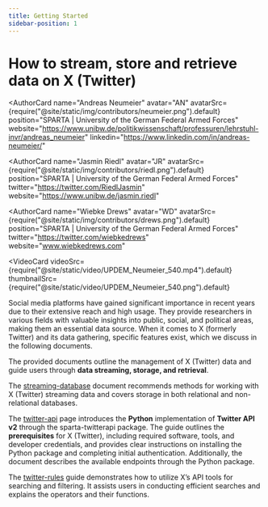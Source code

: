 ```yaml
---
title: Getting Started
sidebar-position: 1
---
```


# How to stream, store and retrieve data on X (Twitter)


<LevelChip level="Beginner"></LevelChip>
<PlatformChip platform="X"></PlatformChip>
<LanguageChip lang="Python"></LanguageChip>
<AuthorCard
  name="Andreas Neumeier"
  avatar="AN"
  avatarSrc={require("@site/static/img/contributors/neumeier.png").default}
  position="SPARTA | University of the German Federal Armed Forces"
  website="https://www.unibw.de/politikwissenschaft/professuren/lehrstuhl-invr/andreas_neumeier"
  linkedin="https://www.linkedin.com/in/andreas-neumeier/"
></AuthorCard>

<AuthorCard
  name="Jasmin Riedl"
  avatar="JR"
  avatarSrc={require("@site/static/img/contributors/riedl.png").default}
  position="SPARTA | University of the German Federal Armed Forces"
  twitter="https://twitter.com/RiedlJasmin"
  website="https://www.unibw.de/jasmin.riedl"
></AuthorCard>

<AuthorCard
  name="Wiebke Drews"
  avatar="WD"
  avatarSrc={require("@site/static/img/contributors/drews.png").default}
  position="SPARTA | University of the German Federal Armed Forces"
  twitter="https://twitter.com/wiebkedrews"
  website="www.wiebkedrews.com"
></AuthorCard>

<VideoCard
  videoSrc={require("@site/static/video/UPDEM_Neumeier_540.mp4").default}
  thumbnailSrc={require("@site/static/video/UPDEM_Neumeier_540.png").default}
></VideoCard>

Social media platforms have gained significant importance in recent years due to their extensive reach and high usage. They provide researchers in various fields with valuable insights into public, social, and political areas, making them an essential data source. When it comes to X (formerly Twitter) and its data gathering, specific features exist, which we discuss in the following documents.

The provided documents outline the management of X (Twitter) data and guide users through **data streaming, storage, and retrieval**.

The [streaming-database](streaming-database) document recommends methods for working with X (Twitter) streaming data and covers storage in both relational and non-relational databases.

The [twitter-api](twitter-api) page introduces the **Python** implementation of **Twitter API v2** through the sparta-twitterapi package. The guide outlines the **prerequisites** for X (Twitter), including required software, tools, and developer credentials, and provides clear instructions on installing the Python package and completing initial authentication. Additionally, the document describes the available endpoints through the Python package.

The [twitter-rules](twitter-rules) guide demonstrates how to utilize X’s API tools for searching and filtering. It assists users in conducting efficient searches and explains the operators and their functions.
